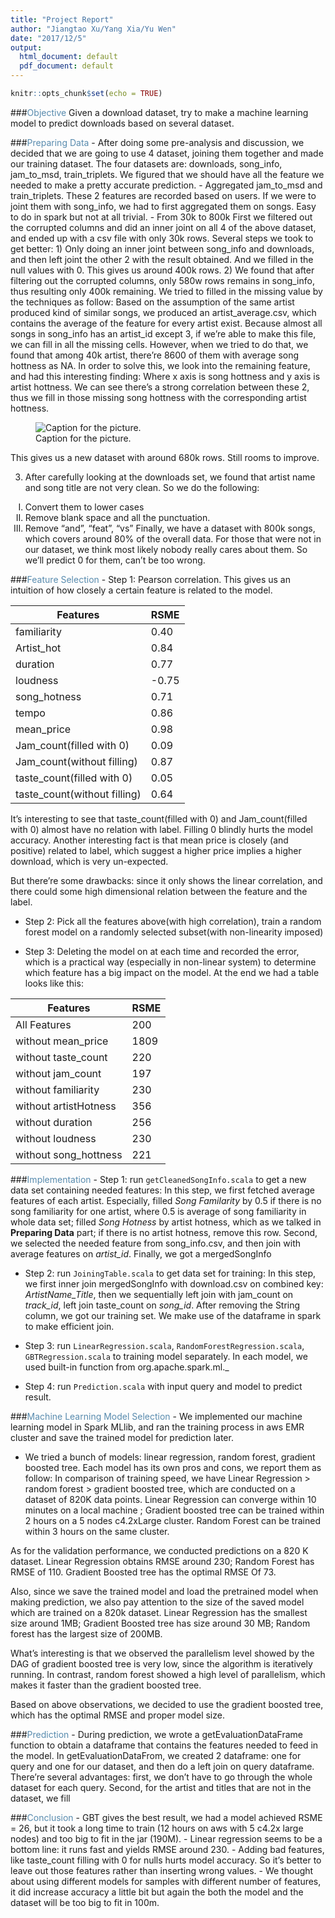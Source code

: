 ```yaml
---
title: "Project Report"
author: "Jiangtao Xu/Yang Xia/Yu Wen"
date: "2017/12/5"
output:
  html_document: default
  pdf_document: default
---
```


```r
knitr::opts_chunk$set(echo = TRUE)
```

###<span style = "color:#588bae">Objective</span> 
Given a download dataset, try to make a machine learning model to predict downloads based on several dataset.

###<span style = "color:#588bae">Preparing Data</span>
 - After doing some pre-analysis and discussion, we decided that we are going to use 4 dataset, joining them together and made our training dataset. The four datasets are: downloads, song_info, jam_to_msd, train_triplets. We figured that we should have all the feature we needed to make a pretty accurate prediction.
 - Aggregated jam_to_msd and train_triplets.
 These 2 features are recorded based on users. If we were to joint them with song_info, we had to first aggregated  them on songs. Easy to do in spark but not at all trivial.
 - From 30k to 800k
 First we filtered out the corrupted columns and did an inner joint on all 4 of the above dataset, and ended up with a csv file with only 30k rows. Several steps we took to get better:
  1) Only doing an inner joint between song_info and downloads, and then left joint the other 2 with the result obtained. And we filled in the null values with 0. This gives us around 400k rows.
  2) We found that after filtering out the corrupted columns, only 580w rows remains in song_info, thus resulting only 400k remaining. We tried to filled in the missing value by the techniques as follow:
Based on the assumption of the same artist produced kind of similar songs, we produced an artist_average.csv, which contains the average of the feature for every artist exist. Because almost all songs in song_info has an artist_id except 3, if we're able to make this file, we can fill in all the missing cells.
However, when we tried to do that, we found that among 40k artist, there're 8600 of them with average song hottness as NA. In order to solve this, we look into the remaining feature, and had this interesting finding:
Where x axis is song hottness and y axis is artist hottness. We can see there's a strong correlation between these 2, thus we fill in those missing song hottness with the corresponding artist hottness.

![Caption for the picture.](./songhot_artisthot_plot.jpg)

  This gives us a new dataset with around 680k rows. Still rooms to improve.

3) After carefully looking at the downloads set, we found that artist name and song title are not very clean. So we do the following:
I.   Convert them to lower cases
II.  Remove blank space and all the punctuation.
III. Remove "and", "feat", "vs"
Finally, we have a dataset with 800k songs, which covers around 80% of the overall data. For those that were not in our dataset, we think most likely nobody really cares about them. So we'll predict 0 for them, can't be too wrong.

###<span style = "color:#588bae">Feature Selection</span>
- Step 1: Pearson correlation. This gives us an intuition of how closely a certain feature is related to the model.

Features                          | RSME
----------------------------------|-------------------------------
familiarity                       | 0.40
Artist_hot                        | 0.84
duration                          |	0.77
loudness                          |	-0.75
song_hotness                      |	0.71
tempo                             |	0.86
mean_price                        |	0.98
Jam_count(filled with 0)          | 0.09
Jam_count(without filling)        | 0.87
taste_count(filled with 0)        | 0.05
taste_count(without filling)      | 0.64

It's interesting to see that taste_count(filled with 0) and Jam_count(filled with 0) almost have no relation with label. Filling 0 blindly hurts the model accuracy. Another interesting fact is that mean price is closely (and positive) related to label, which suggest a higher price implies a higher download, which is very un-expected.

But there're some drawbacks: since it only shows the linear correlation, and there could some high dimensional relation between the feature and the label. 

- Step 2: Pick all the features above(with high correlation), train a random forest model on a randomly selected subset(with non-linearity imposed)

- Step 3: Deleting the model on at each time and recorded the error, which is a practical way (especially in non-linear system) to determine which feature has a big impact on the model.
At the end we had a table looks like this:

Features                          | RSME
----------------------------------|-------------------------------
All Features                      | 200
without mean_price                | 1809
without taste_count               |	220
without jam_count                 |	197
without familiarity               |	230
without artistHotness             |	356
without duration                  |	256
without loudness                  | 230
without song_hottness             | 221

###<span style = "color:#588bae">Implementation</span>
- Step 1: run `getCleanedSongInfo.scala` to get a new data set containing needed features:
In this step, we first fetched average features of each artist. Especially, filled *Song Familarity* by 0.5 if there is no song familiarity for one artist, where 0.5 is average of song familiarity in whole data set; filled *Song Hotness* by artist hotness, which as we talked in **Preparing Data** part; if there is no artist hotness, remove this row. Second, we selected the needed feature from song_info.csv, and then join with average features on *artist_id*. Finally, we got a mergedSongInfo

- Step 2: run `JoiningTable.scala` to get data set for training:
In this step, we first inner join mergedSongInfo with download.csv on combined key: *ArtistName_Title*, then we sequentially left join with jam_count on *track_id*, left join taste_count on *song_id*. After removing the String column, we got our training set. We make use of the dataframe in spark to make efficient join.

- Step 3: run `LinearRegression.scala`, `RandomForestRegression.scala`, `GBTRegression.scala` to training model separately.
In each model, we used built-in function from org.apache.spark.ml._

- Step 4: run `Prediction.scala` with input query and model to predict result.

###<span style = "color:#588bae">Machine Learning Model Selection</span>
-  We implemented our machine learning model in Spark MLlib, and ran the training process in aws EMR cluster and save the trained model for prediction later.

-  We tried a bunch of models: linear regression, random forest, gradient boosted tree. Each model has its own pros and cons, we report them as follow:
  In comparison of training speed, we have Linear Regression > random forest > gradient boosted tree, which are conducted on a dataset of 820K data points. Linear Regression can converge within 10 minutes on a local machine ; Gradient boosted tree can be trained within 2 hours on a 5 nodes c4.2xLarge cluster. Random Forest can be trained within 3 hours on the same cluster.
  
  As for the validation performance, we conducted predictions on a 820 K dataset.  Linear Regression obtains RMSE around 230; Random Forest has RMSE of 110. Gradient Boosted tree has the optimal RMSE Of 73.
  
  Also, since we save the trained model and load the pretrained model when making prediction, we also pay attention to the size of the saved model which are trained on a 820k dataset. Linear Regression has the smallest size around 1MB; Gradient Boosted tree has size around 30 MB; Random forest has the largest size of 200MB.
  
  What's interesting is that we observed the parallelism level showed by the DAG of gradient boosted tree is very low, since the algorithm is iteratively running. In contrast, random forest showed a high level of parallelism, which makes it faster than the gradient boosted tree.
  
  Based on above observations, we decided to use the gradient boosted tree, which has the optimal RMSE and proper model size.


###<span style = "color:#588bae">Prediction</span>
-  During prediction, we wrote a getEvaluationDataFrame function to obtain a dataframe that contains the features needed to feed in the model. In getEvaluationDataFrom, we created 2 dataframe: one for query and one for our dataset, and then do a left join on query dataframe. There're several advantages: first, we don't have to go through the whole dataset for each query. Second, for the artist and titles that are not in the dataset, we fill 

###<span style = "color:#588bae">Conclusion</span>
- GBT gives the best result, we had a model achieved RSME = 26, but it took a long time to train (12 hours on aws with 5 c4.2x large nodes) and too big to fit in the jar (190M). 
- Linear regression seems to be a bottom line: it runs fast and yields RMSE around 230.
- Adding bad features, like taste_count filling with 0 for nulls hurts model accuracy. So it's better to leave out those features rather than inserting wrong values.
- We thought about using different models for samples with different number of features, it did increase accuracy a little bit but again the both the model and the dataset will be too big to fit in 100m.

